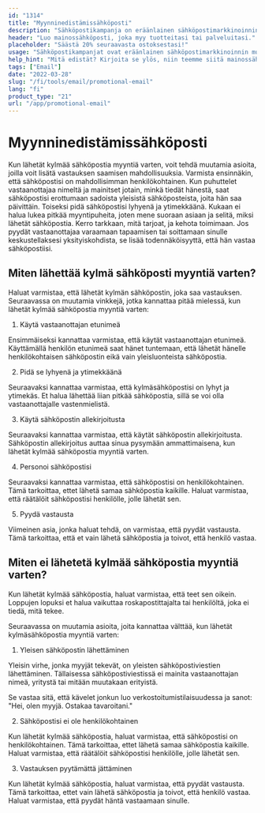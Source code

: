 ```yaml
---
id: "1314"
title: "Myynninedistämissähköposti"
description: "Sähköpostikampanja on eräänlainen sähköpostimarkkinoinnin muoto, jota käytetään tuotteiden tai palveluiden mainostamiseen. Sähköpostikampanjat lähetetään usein tilaajalistalle, ja niitä voidaan käyttää myynnin, tapahtumien tai uusien tuotteiden mainostamiseen. Sähköpostikampanjoita voidaan käyttää myös asiakassuhteiden rakentamiseen tai kanta-asiakkuuden kasvattamiseen."
header: "Luo mainossähköposti, joka myy tuotteitasi tai palveluitasi."
placeholder: "Säästä 20% seuraavasta ostoksestasi!"
usage: "Sähköpostikampanjat ovat eräänlainen sähköpostimarkkinoinnin muoto, jota voidaan käyttää myynnin, tapahtumien tai uusien tuotteiden edistämiseen. Seuraavan generaattorin avulla voit suunnitella ja aivovirtauttaa kampanjasähköpostin, joka on tiiviisti linjassa brändisi kanssa."
help_hint: "Mitä edistät? Kirjoita se ylös, niin teemme siitä mainossähköpostin."
tags: ["Email"]
date: "2022-03-28"
slug: "/fi/tools/email/promotional-email"
lang: "fi"
product_type: "21"
url: "/app/promotional-email"
---
```


# Myynninedistämissähköposti

Kun lähetät kylmää sähköpostia myyntiä varten, voit tehdä muutamia asioita, joilla voit lisätä vastauksen saamisen mahdollisuuksia. Varmista ensinnäkin, että sähköpostisi on mahdollisimman henkilökohtainen. Kun puhuttelet vastaanottajaa nimeltä ja mainitset jotain, minkä tiedät hänestä, saat sähköpostisi erottumaan sadoista yleisistä sähköposteista, joita hän saa päivittäin. Toiseksi pidä sähköpostisi lyhyenä ja ytimekkäänä. Kukaan ei halua lukea pitkää myyntipuheita, joten mene suoraan asiaan ja selitä, miksi lähetät sähköpostia. Kerro tarkkaan, mitä tarjoat, ja kehota toimimaan. Jos pyydät vastaanottajaa varaamaan tapaamisen tai soittamaan sinulle keskustellaksesi yksityiskohdista, se lisää todennäköisyyttä, että hän vastaa sähköpostiisi.

## Miten lähettää kylmä sähköposti myyntiä varten?

Haluat varmistaa, että lähetät kylmän sähköpostin, joka saa vastauksen. Seuraavassa on muutamia vinkkejä, jotka kannattaa pitää mielessä, kun lähetät kylmää sähköpostia myyntiä varten:

1. Käytä vastaanottajan etunimeä

Ensimmäiseksi kannattaa varmistaa, että käytät vastaanottajan etunimeä. Käyttämällä henkilön etunimeä saat hänet tuntemaan, että lähetät hänelle henkilökohtaisen sähköpostin eikä vain yleisluonteista sähköpostia.

2. Pidä se lyhyenä ja ytimekkäänä

Seuraavaksi kannattaa varmistaa, että kylmäsähköpostisi on lyhyt ja ytimekäs. Et halua lähettää liian pitkää sähköpostia, sillä se voi olla vastaanottajalle vastenmielistä.

3. Käytä sähköpostin allekirjoitusta

Seuraavaksi kannattaa varmistaa, että käytät sähköpostin allekirjoitusta. Sähköpostin allekirjoitus auttaa sinua pysymään ammattimaisena, kun lähetät kylmää sähköpostia myyntiä varten.

4. Personoi sähköpostisi

Seuraavaksi kannattaa varmistaa, että sähköpostisi on henkilökohtainen. Tämä tarkoittaa, ettet lähetä samaa sähköpostia kaikille. Haluat varmistaa, että räätälöit sähköpostisi henkilölle, jolle lähetät sen.

5. Pyydä vastausta

Viimeinen asia, jonka haluat tehdä, on varmistaa, että pyydät vastausta. Tämä tarkoittaa, että et vain lähetä sähköpostia ja toivot, että henkilö vastaa.

## Miten ei lähetetä kylmää sähköpostia myyntiä varten?

Kun lähetät kylmää sähköpostia, haluat varmistaa, että teet sen oikein. Loppujen lopuksi et halua vaikuttaa roskapostittajalta tai henkilöltä, joka ei tiedä, mitä tekee.

Seuraavassa on muutamia asioita, joita kannattaa välttää, kun lähetät kylmäsähköpostia myyntiä varten:

1. Yleisen sähköpostin lähettäminen

Yleisin virhe, jonka myyjät tekevät, on yleisten sähköpostiviestien lähettäminen. Tällaisessa sähköpostiviestissä ei mainita vastaanottajan nimeä, yritystä tai mitään muutakaan erityistä.

Se vastaa sitä, että kävelet jonkun luo verkostoitumistilaisuudessa ja sanot: "Hei, olen myyjä. Ostakaa tavaroitani."

2. Sähköpostisi ei ole henkilökohtainen

Kun lähetät kylmää sähköpostia, haluat varmistaa, että sähköpostisi on henkilökohtainen. Tämä tarkoittaa, ettet lähetä samaa sähköpostia kaikille. Haluat varmistaa, että räätälöit sähköpostisi henkilölle, jolle lähetät sen.

3. Vastauksen pyytämättä jättäminen

Kun lähetät kylmää sähköpostia, haluat varmistaa, että pyydät vastausta. Tämä tarkoittaa, ettet vain lähetä sähköpostia ja toivot, että henkilö vastaa. Haluat varmistaa, että pyydät häntä vastaamaan sinulle.
